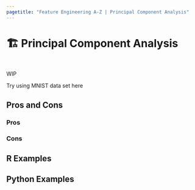 ```yaml
---
pagetitle: "Feature Engineering A-Z | Principal Component Analysis"
---
```


# 🏗️ Principal Component Analysis {#sec-too-many-pca}

::: {style="visibility: hidden; height: 0px;"}
## Principal Component Analysis
:::

WIP

Try using MNIST data set here

## Pros and Cons

### Pros

### Cons

## R Examples

## Python Examples
